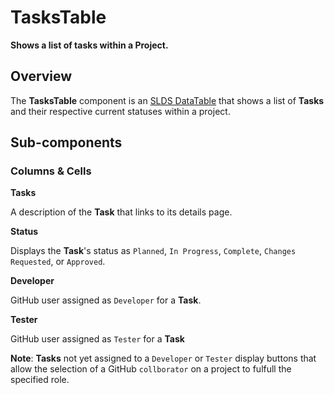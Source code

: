 
<Meta title="Tasks/Table/Intro" />

# TasksTable

**Shows a list of tasks within a Project.**

## Overview

The **TasksTable** component is an
[SLDS DataTable](https://react.lightningdesignsystem.com/components/data-tables/)
that shows a list of **Tasks** and their respective current statuses within a
project.

<Story id="tasks-table-component--component" />

## Sub-components

### Columns & Cells

**Tasks**

A description of the **Task** that links to its details page.

**Status**

Displays the **Task**'s status as `Planned`, `In Progress`, `Complete`,
`Changes Requested`, or `Approved`.

**Developer**

GitHub user assigned as `Developer` for a **Task**.

**Tester**

GitHub user assigned as `Tester` for a **Task**

**Note**: **Tasks** not yet assigned to a `Developer` or `Tester` display
buttons that allow the selection of a GitHub `collborator` on a project to
fulfull the specified role.
